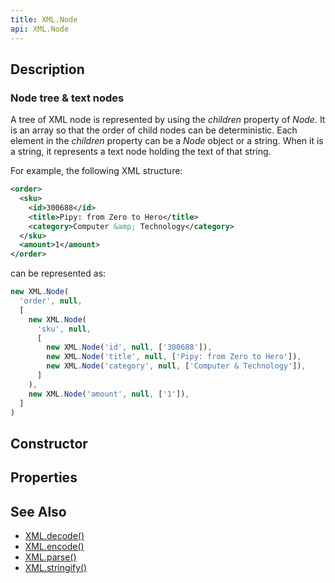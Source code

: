 ```yaml
---
title: XML.Node
api: XML.Node
---
```


## Description

<Summary/>

### Node tree & text nodes

A tree of XML node is represented by using the _children_ property of _Node_. It is an array so that the order of child nodes can be deterministic. Each element in the _children_ property can be a _Node_ object or a string. When it is a string, it represents a text node holding the text of that string.

For example, the following XML structure:

``` xml
<order>
  <sku>
    <id>300688</id>
    <title>Pipy: from Zero to Hero</title>
    <category>Computer &amp; Technology</category>
  </sku>
  <amount>1</amount>
</order>
```

can be represented as:

``` js
new XML.Node(
  'order', null,
  [
    new XML.Node(
      'sku', null,
      [
        new XML.Node('id', null, ['300688']),
        new XML.Node('title', null, ['Pipy: from Zero to Hero']),
        new XML.Node('category', null, ['Computer & Technology']),
      ]
    ),
    new XML.Node('amount', null, ['1']),
  ]
)
```

## Constructor

<Constructor/>

## Properties

<Properties/>

## See Also

* [XML.decode()](/reference/api/XML/decode)
* [XML.encode()](/reference/api/XML/encode)
* [XML.parse()](/reference/api/XML/parse)
* [XML.stringify()](/reference/api/XML/stringify)
